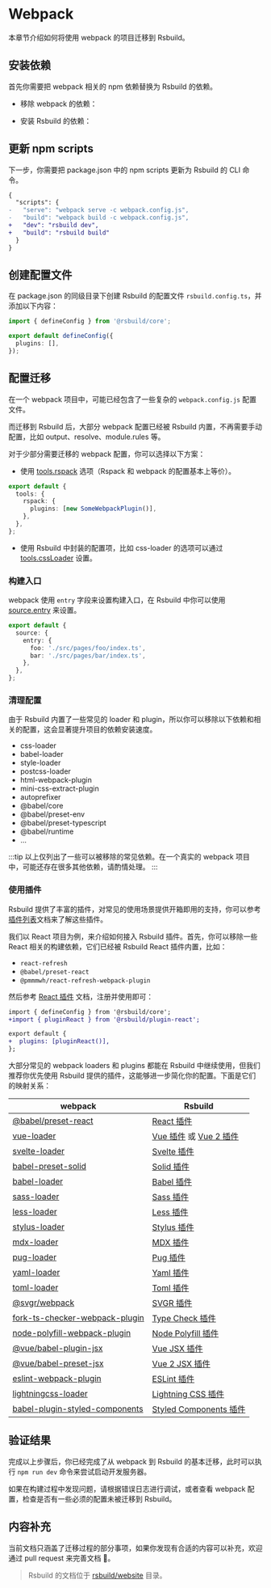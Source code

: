 # Webpack

本章节介绍如何将使用 webpack 的项目迁移到 Rsbuild。

## 安装依赖

首先你需要把 webpack 相关的 npm 依赖替换为 Rsbuild 的依赖。


- 移除 webpack 的依赖：

<PackageManagerTabs command="remove webpack webpack-cli webpack-dev-server" />

- 安装 Rsbuild 的依赖：

<PackageManagerTabs command="add @rsbuild/core -D" />

## 更新 npm scripts

下一步，你需要把 package.json 中的 npm scripts 更新为 Rsbuild 的 CLI 命令。

```diff title="package.json"
{
  "scripts": {
-   "serve": "webpack serve -c webpack.config.js",
-   "build": "webpack build -c webpack.config.js",
+   "dev": "rsbuild dev",
+   "build": "rsbuild build"
  }
}
```

## 创建配置文件

在 package.json 的同级目录下创建 Rsbuild 的配置文件 `rsbuild.config.ts`，并添加以下内容：

```ts title="rsbuild.config.ts"
import { defineConfig } from '@rsbuild/core';

export default defineConfig({
  plugins: [],
});
```

## 配置迁移

在一个 webpack 项目中，可能已经包含了一些复杂的 `webpack.config.js` 配置文件。

而迁移到 Rsbuild 后，大部分 webpack 配置已经被 Rsbuild 内置，不再需要手动配置，比如 output、resolve、module.rules 等。

对于少部分需要迁移的 webpack 配置，你可以选择以下方案：

- 使用 [tools.rspack](/config/tools/rspack) 选项（Rspack 和 webpack 的配置基本上等价）。

```ts title="rsbuild.config.ts"
export default {
  tools: {
    rspack: {
      plugins: [new SomeWebpackPlugin()],
    },
  },
};
```

- 使用 Rsbuild 中封装的配置项，比如 css-loader 的选项可以通过 [tools.cssLoader](/config/tools/css-loader) 设置。

### 构建入口

webpack 使用 `entry` 字段来设置构建入口，在 Rsbuild 中你可以使用 [source.entry](/config/source/entry) 来设置。

```ts title="rsbuild.config.ts"
export default {
  source: {
    entry: {
      foo: './src/pages/foo/index.ts',
      bar: './src/pages/bar/index.ts',
    },
  },
};
```

### 清理配置

由于 Rsbuild 内置了一些常见的 loader 和 plugin，所以你可以移除以下依赖和相关的配置，这会显著提升项目的依赖安装速度。

- css-loader
- babel-loader
- style-loader
- postcss-loader
- html-webpack-plugin
- mini-css-extract-plugin
- autoprefixer
- @babel/core
- @babel/preset-env
- @babel/preset-typescript
- @babel/runtime
- ...

:::tip
以上仅列出了一些可以被移除的常见依赖。在一个真实的 webpack 项目中，可能还存在很多其他依赖，请酌情处理。
:::

### 使用插件

Rsbuild 提供了丰富的插件，对常见的使用场景提供开箱即用的支持，你可以参考[插件列表](/plugins/list/index)文档来了解这些插件。

我们以 React 项目为例，来介绍如何接入 Rsbuild 插件。首先，你可以移除一些 React 相关的构建依赖，它们已经被 Rsbuild React 插件内置，比如：

- `react-refresh`
- `@babel/preset-react`
- `@pmmmwh/react-refresh-webpack-plugin`

然后参考 [React 插件](/plugins/list/plugin-react) 文档，注册并使用即可：

```diff
import { defineConfig } from '@rsbuild/core';
+import { pluginReact } from '@rsbuild/plugin-react';

export default {
+  plugins: [pluginReact()],
};
```

大部分常见的 webpack loaders 和 plugins 都能在 Rsbuild 中继续使用，但我们推荐你优先使用 Rsbuild 提供的插件，这能够进一步简化你的配置。下面是它们的映射关系：

| webpack                                                                                        | Rsbuild                                                                         |
| ---------------------------------------------------------------------------------------------- | ------------------------------------------------------------------------------- |
| [@babel/preset-react](https://www.npmjs.com/package/@babel/preset-react)                       | [React 插件](/plugins/list/plugin-react)                                        |
| [vue-loader](https://www.npmjs.com/package/vue-loader)                                         | [Vue 插件](/plugins/list/plugin-vue) 或 [Vue 2 插件](/plugins/list/plugin-vue2) |
| [svelte-loader](https://www.npmjs.com/package/svelte-loader)                                   | [Svelte 插件](/plugins/list/plugin-svelte)                                      |
| [babel-preset-solid](https://www.npmjs.com/package/babel-preset-solid)                         | [Solid 插件](/plugins/list/plugin-solid)                                        |
| [babel-loader](https://www.npmjs.com/package/babel-loader)                                     | [Babel 插件](/plugins/list/plugin-babel)                                        |
| [sass-loader](https://www.npmjs.com/package/sass-loader)                                       | [Sass 插件](/plugins/list/plugin-sass)                                          |
| [less-loader](https://www.npmjs.com/package/less-loader)                                       | [Less 插件](/plugins/list/plugin-less)                                          |
| [stylus-loader](https://www.npmjs.com/package/stylus-loader)                                   | [Stylus 插件](/plugins/list/plugin-stylus)                                      |
| [mdx-loader](https://www.npmjs.com/package/mdx-loader)                                         | [MDX 插件](/plugins/list/plugin-mdx)                                            |
| [pug-loader](https://www.npmjs.com/package/pug-loader)                                         | [Pug 插件](/plugins/list/plugin-pug)                                            |
| [yaml-loader](https://www.npmjs.com/package/yaml-loader)                                       | [Yaml 插件](/plugins/list/plugin-pug)                                           |
| [toml-loader](https://www.npmjs.com/package/toml-loader)                                       | [Toml 插件](/plugins/list/plugin-pug)                                           |
| [@svgr/webpack](https://www.npmjs.com/package/@svgr/webpack)                                   | [SVGR 插件](/plugins/list/plugin-svgr)                                          |
| [fork-ts-checker-webpack-plugin](https://www.npmjs.com/package/fork-ts-checker-webpack-plugin) | [Type Check 插件](/plugins/list/plugin-type-check)                              |
| [node-polyfill-webpack-plugin](https://www.npmjs.com/package/node-polyfill-webpack-plugin)     | [Node Polyfill 插件](/plugins/list/plugin-node-polyfill)                        |
| [@vue/babel-plugin-jsx](https://www.npmjs.com/package/@vue/babel-plugin-jsx)                   | [Vue JSX 插件](/plugins/list/plugin-vue-jsx)                                    |
| [@vue/babel-preset-jsx](https://www.npmjs.com/package/@vue/babel-preset-jsx)                   | [Vue 2 JSX 插件](/plugins/list/plugin-vue2-jsx)                                 |
| [eslint-webpack-plugin](https://www.npmjs.com/package/eslint-webpack-plugin)                   | [ESLint 插件](/plugins/list/plugin-eslint)                                      |
| [lightningcss-loader](https://www.npmjs.com/package/lightningcss-loader)                       | [Lightning CSS 插件](/plugins/list/plugin-lightningcss)                         |
| [babel-plugin-styled-components](https://www.npmjs.com/package/babel-plugin-styled-components) | [Styled Components 插件](/plugins/list/plugin-styled-components)                |

## 验证结果

完成以上步骤后，你已经完成了从 webpack 到 Rsbuild 的基本迁移，此时可以执行 `npm run dev` 命令来尝试启动开发服务器。

如果在构建过程中发现问题，请根据错误日志进行调试，或者查看 webpack 配置，检查是否有一些必须的配置未被迁移到 Rsbuild。

## 内容补充

当前文档只涵盖了迁移过程的部分事项，如果你发现有合适的内容可以补充，欢迎通过 pull request 来完善文档 🤝。

> Rsbuild 的文档位于 [rsbuild/website](https://github.com/web-infra-dev/rsbuild/tree/main/website) 目录。
